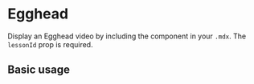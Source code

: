 

<Meta title="Components/Egghead" component={Egghead} />

# Egghead

Display an Egghead video by including the component in your `.mdx`. The `lessonId` prop is required.

<Props of={Egghead} />

## Basic usage

<Preview>
  <Egghead lessonId="gatsby-set-up-a-gatsby-site-to-use-mdx-with-gatsby-plugin-mdx-with-a-default-layout" />
</Preview>
